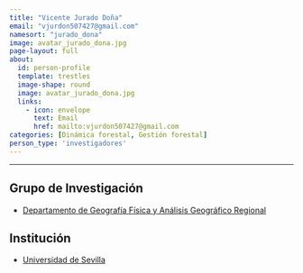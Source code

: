 ```yaml
---
title: "Vicente Jurado Doña"
email: "vjurdon507427@gmail.com"  
namesort: "jurado_dona"
image: avatar_jurado_dona.jpg
page-layout: full
about: 
  id: person-profile
  template: trestles
  image-shape: round
  image: avatar_jurado_dona.jpg
  links:
    - icon: envelope
      text: Email
      href: mailto:vjurdon507427@gmail.com
categories: [Dinámica forestal, Gestión forestal]
person_type: 'investigadores'
---
```

 
<hr>

:::{#person-profile}

## Grupo de Investigación
- [Departamento de Geografía Física y Análisis Geográfico Regional](https://www.us.es/centros/departamentos/geografia-fisica-y-analisis-geografico-regional)

## Institución
- [Universidad de Sevilla](https://www.us.es/)

:::

